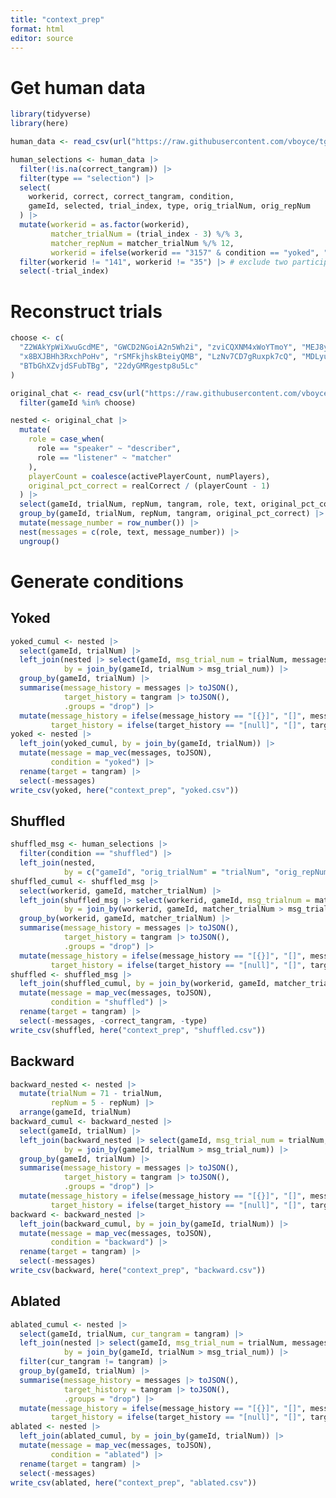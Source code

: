 ```yaml
---
title: "context_prep"
format: html
editor: source
---
```


# Get human data

```r
library(tidyverse)
library(here)

human_data <- read_csv(url("https://raw.githubusercontent.com/vboyce/tg-matcher/refs/heads/main/data/tgmatcheryoked-trials.csv"))
```

```r
human_selections <- human_data |>
  filter(!is.na(correct_tangram)) |>
  filter(type == "selection") |>
  select(
    workerid, correct, correct_tangram, condition,
    gameId, selected, trial_index, type, orig_trialNum, orig_repNum
  ) |>
  mutate(workerid = as.factor(workerid),
         matcher_trialNum = (trial_index - 3) %/% 3,
         matcher_repNum = matcher_trialNum %/% 12,
         workerid = ifelse(workerid == "3157" & condition == "yoked", "3157a", workerid)) |> # somehow two participants were assigned to 3157 -- but each set looks complete?
  filter(workerid != "141", workerid != "35") |> # exclude two participants who didn't finish
  select(-trial_index)
```

# Reconstruct trials

```r
choose <- c(
  "Z2WAkYpWiXwuGcdME", "GWCD2NGoiA2n5Wh2i", "zviCQXNM4xWoYTmoY", "MEJ8y7jRW4947MPrH",
  "x8BXJBHh3RxchPoHv", "rSMFkjhskBteiyQMB", "LzNv7CD7gRuxpk7cQ", "MDLyuv29jevaGLSeT",
  "BTbGhXZvjdSFubTBg", "22dyGMRgestp8u5Lc"
)

original_chat <- read_csv(url("https://raw.githubusercontent.com/vboyce/tg-matcher/refs/heads/main/expt_prep_code/combined_chat.csv")) |> 
  filter(gameId %in% choose)
```

```r
nested <- original_chat |>
  mutate(
    role = case_when(
      role == "speaker" ~ "describer",
      role == "listener" ~ "matcher"
    ),
    playerCount = coalesce(activePlayerCount, numPlayers),
    original_pct_correct = realCorrect / (playerCount - 1)
  ) |>
  select(gameId, trialNum, repNum, tangram, role, text, original_pct_correct) |>
  group_by(gameId, trialNum, repNum, tangram, original_pct_correct) |>
  mutate(message_number = row_number()) |>
  nest(messages = c(role, text, message_number)) |> 
  ungroup()
```

# Generate conditions

## Yoked
```r
yoked_cumul <- nested |> 
  select(gameId, trialNum) |> 
  left_join(nested |> select(gameId, msg_trial_num = trialNum, messages, tangram), 
            by = join_by(gameId, trialNum > msg_trial_num)) |> 
  group_by(gameId, trialNum) |> 
  summarise(message_history = messages |> toJSON(),
            target_history = tangram |> toJSON(),
            .groups = "drop") |> 
  mutate(message_history = ifelse(message_history == "[{}]", "[]", message_history),
         target_history = ifelse(target_history == "[null]", "[]", target_history))
yoked <- nested |> 
  left_join(yoked_cumul, by = join_by(gameId, trialNum)) |> 
  mutate(message = map_vec(messages, toJSON),
         condition = "yoked") |> 
  rename(target = tangram) |> 
  select(-messages)
write_csv(yoked, here("context_prep", "yoked.csv"))
```

## Shuffled
```r
shuffled_msg <- human_selections |> 
  filter(condition == "shuffled") |> 
  left_join(nested, 
            by = c("gameId", "orig_trialNum" = "trialNum", "orig_repNum" = "repNum"))
shuffled_cumul <- shuffled_msg |> 
  select(workerid, gameId, matcher_trialNum) |> 
  left_join(shuffled_msg |> select(workerid, gameId, msg_trialnum = matcher_trialNum, messages, tangram),
            by = join_by(workerid, gameId, matcher_trialNum > msg_trialnum)) |> 
  group_by(workerid, gameId, matcher_trialNum) |> 
  summarise(message_history = messages |> toJSON(),
            target_history = tangram |> toJSON(),
            .groups = "drop") |> 
  mutate(message_history = ifelse(message_history == "[{}]", "[]", message_history),
         target_history = ifelse(target_history == "[null]", "[]", target_history))
shuffled <- shuffled_msg |> 
  left_join(shuffled_cumul, by = join_by(workerid, gameId, matcher_trialNum)) |> 
  mutate(message = map_vec(messages, toJSON),
         condition = "shuffled") |> 
  rename(target = tangram) |> 
  select(-messages, -correct_tangram, -type)
write_csv(shuffled, here("context_prep", "shuffled.csv"))
```

## Backward
```r
backward_nested <- nested |> 
  mutate(trialNum = 71 - trialNum,
         repNum = 5 - repNum) |> 
  arrange(gameId, trialNum)
backward_cumul <- backward_nested |>
  select(gameId, trialNum) |> 
  left_join(backward_nested |> select(gameId, msg_trial_num = trialNum, messages, tangram), 
            by = join_by(gameId, trialNum > msg_trial_num)) |> 
  group_by(gameId, trialNum) |> 
  summarise(message_history = messages |> toJSON(),
            target_history = tangram |> toJSON(),
            .groups = "drop") |> 
  mutate(message_history = ifelse(message_history == "[{}]", "[]", message_history),
         target_history = ifelse(target_history == "[null]", "[]", target_history))
backward <- backward_nested |> 
  left_join(backward_cumul, by = join_by(gameId, trialNum)) |> 
  mutate(message = map_vec(messages, toJSON),
         condition = "backward") |> 
  rename(target = tangram) |> 
  select(-messages)
write_csv(backward, here("context_prep", "backward.csv"))
```

## Ablated
```r
ablated_cumul <- nested |> 
  select(gameId, trialNum, cur_tangram = tangram) |> 
  left_join(nested |> select(gameId, msg_trial_num = trialNum, messages, tangram), 
            by = join_by(gameId, trialNum > msg_trial_num)) |> 
  filter(cur_tangram != tangram) |> 
  group_by(gameId, trialNum) |> 
  summarise(message_history = messages |> toJSON(),
            target_history = tangram |> toJSON(),
            .groups = "drop") |> 
  mutate(message_history = ifelse(message_history == "[{}]", "[]", message_history),
         target_history = ifelse(target_history == "[null]", "[]", target_history))
ablated <- nested |> 
  left_join(ablated_cumul, by = join_by(gameId, trialNum)) |> 
  mutate(message = map_vec(messages, toJSON),
         condition = "ablated") |> 
  rename(target = tangram) |> 
  select(-messages)
write_csv(ablated, here("context_prep", "ablated.csv"))
```

